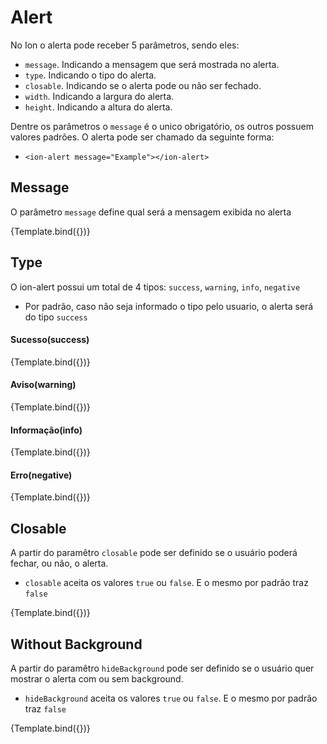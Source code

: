 
<Meta title="Ion/Feedback/Alert" component={AlertComponent} />


# Alert

No Ion o alerta pode receber 5 parâmetros, sendo eles:

- `message`. Indicando a mensagem que será mostrada no alerta.
- `type`. Indicando o tipo do alerta.
- `closable`. Indicando se o alerta pode ou não ser fechado.
- `width`. Indicando a largura do alerta.
- `height`. Indicando a altura do alerta.

Dentre os parâmetros o `message` é o unico obrigatório, os outros possuem valores padrões.
O alerta pode ser chamado da seguinte forma:

- `<ion-alert message="Example"></ion-alert>`

## Message

O parâmetro `message` define qual será a mensagem exibida no alerta

<Canvas>
  <Story
    name="type: message"
    args={{
      message: 'Trying a new message',
    }}
    decorators={[
      moduleMetadata({
        declarations: [IonIconComponent, FormComponent],
        imports: [CommonModule],
      }),
    ]}
  >
    {Template.bind({})}
  </Story>
</Canvas>

## Type

O ion-alert possui um total de 4 tipos: `success`, `warning`, `info`, `negative`

- Por padrão, caso não seja informado o tipo pelo usuario, o alerta será do tipo `success`

#### Sucesso(success)

<Canvas>
  <Story
    name="type: success"
    args={{
      message: 'Example of alert message',
    }}
    decorators={[
      moduleMetadata({
        declarations: [IonIconComponent],
        imports: [CommonModule],
      }),
    ]}
  >
    {Template.bind({})}
  </Story>
</Canvas>

#### Aviso(warning)

<Canvas>
  <Story
    name="type: warning"
    args={{
      type: 'warning',
      message: 'Example of alert message',
    }}
    decorators={[
      moduleMetadata({
        declarations: [IonIconComponent],
        imports: [CommonModule],
      }),
    ]}
  >
    {Template.bind({})}
  </Story>
</Canvas>

#### Informação(info)

<Canvas>
  <Story
    name="type: info"
    args={{
      type: 'info',
      message: 'Example of alert message',
    }}
    decorators={[
      moduleMetadata({
        declarations: [IonIconComponent],
        imports: [CommonModule],
      }),
    ]}
  >
    {Template.bind({})}
  </Story>
</Canvas>

#### Erro(negative)

<Canvas>
  <Story
    name="type: negative"
    args={{
      type: 'negative',
      message: 'Example of alert message',
    }}
    decorators={[
      moduleMetadata({
        declarations: [IonIconComponent],
        imports: [CommonModule],
      }),
    ]}
  >
    {Template.bind({})}
  </Story>
</Canvas>

## Closable

A partir do paramêtro `closable` pode ser definido se o usuário poderá fechar, ou não, o alerta.

- `closable` aceita os valores `true` ou `false`. E o mesmo por padrão traz `false`

<Canvas>
  <Story
    name="type: closable"
    args={{
      message: 'Example of alert message',
      closable: true,
    }}
    decorators={[
      moduleMetadata({
        declarations: [IonIconComponent],
        imports: [CommonModule],
      }),
    ]}
  >
    {Template.bind({})}
  </Story>
</Canvas>

## Without Background

A partir do paramêtro `hideBackground` pode ser definido se o usuário quer mostrar o alerta com ou sem background.

- `hideBackground` aceita os valores `true` ou `false`. E o mesmo por padrão traz `false`

<Canvas>
  <Story
    name="type: without background"
    args={{
      message: 'Example of alert message',
      hideBackground: true,
    }}
    decorators={[
      moduleMetadata({
        declarations: [IonIconComponent],
        imports: [CommonModule],
      }),
    ]}
  >
    {Template.bind({})}
  </Story>
</Canvas>
